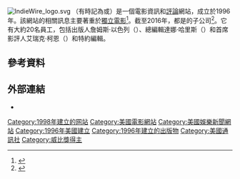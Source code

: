 {{noteTA
|G1=Movie
|G2=PP
}}
{{Infobox website
|name             = IndieWire
|logo             = IndieWire logo 2016.png
|logo_size        = 225px
|logocaption      = 
|screenshot       = 
|collapsible      = 
|collapsetext     = 
|caption          = 
|url              = {{url|indiewire.com}}
|type             = 獨立電影製作新聞
|registration     = 任選
|language         = 英語
|content_license  = 版權所有。允許使用，且版權聲明不變。
|owner            = {{le|Penske Media Corporation|Penske Media Corporation}}
|author           = 
|launch_date      = 通訊社：{{Start date and age|1996|07|15}}<br />網站：{{Start date and age|1998|01|12}}
|alexa            = {{up}} 4,663 ({{as of|2020|06|19|alt=2020年6月}})<ref name="alexa">{{cite web|title=indiewire.com Competitive Analysis, Marketing Mix and Traffic - Alexa|url=https://www.alexa.com/siteinfo/indiewire.com|website=alexa.com|accessdate=2020-06-19|archive-date=2020-12-19|archive-url=https://web.archive.org/web/20201219093020/https://www.alexa.com/siteinfo/indiewire.com|dead-url=no}}</ref>
|revenue          = 
|current_status   = 線上
|footnotes        = 
}}
[[File:IndieWire_logo.svg|thumb]]
'''{{lang|en|IndieWire}}'''（有時記為'''{{lang|en|indieWIRE}}'''或'''{{lang|en|Indiewire}}'''）是一個電影資訊和[[電影評論|評論]]網站，成立於1996年。該網站的相關訊息主要著重於[[獨立電影|獨立電影]]<ref>{{cite web |title=About IndieWire |url=https://www.indiewire.com/about-us/ |website=indiewire.com |publisher=Penske Media Corporation |accessdate=2019-12-11 |archive-date=2021-02-06 |archive-url=https://web.archive.org/web/20210206061908/https://www.indiewire.com/about-us/ |dead-url=no }}</ref>。截至2016年，{{lang|en|IndieWire}}都是{{le|Penske Media Corporation|Penske Media Corporation}}的子公司<ref name=Variety>{{cite web|work=[[Variety_(magazine)|Variety]]|date=2016-01-19|title=Penske Media Acquires Indiewire|url=https://variety.com/2016/biz/news/penske-media-indiewire-1201682719/|accessdate=2020-10-06|archive-date=2020-12-19|archive-url=https://web.archive.org/web/20201219093011/https://variety.com/2016/biz/news/penske-media-indiewire-1201682719/|dead-url=no}}</ref>。它有大約20名員工，包括出版人詹姆斯·以色列（{{lang|en|James Israel}}）、總編輯達娜·哈里斯（{{lang|en|Dana Harris}}）和首席影評人艾瑞克·柯恩（{{lang|en|Eric Kohn}}）和特約編輯{{le|安妮·湯普森 (記者)|Anne Thompson (film journalist)|安妮·湯普森}}。

== 參考資料 ==
{{Reflist|30em}}

== 外部連結 ==
* {{Official website|http://www.indiewire.com}}

{{網站小作品}}
{{DEFAULTSORT:Indiewire}}
[[Category:1998年建立的网站|Category:1998年建立的网站]]
[[Category:美國電影網站|Category:美國電影網站]]
[[Category:美國娛樂新聞網站|Category:美國娛樂新聞網站]]
[[Category:1996年美國建立|Category:1996年美國建立]]
[[Category:1996年建立的出版物|Category:1996年建立的出版物]]
[[Category:美國通訊社|Category:美國通訊社]]
[[Category:威比獎得主|Category:威比獎得主]]